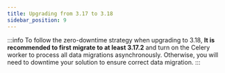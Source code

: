```yaml
---
title: Upgrading from 3.17 to 3.18
sidebar_position: 9
---
```


:::info
To follow the zero-downtime strategy when upgrading to 3.18, **It is recommended to first migrate to at least 3.17.2** and turn on the Celery worker to process all data migrations asynchronously.
Otherwise, you will need to downtime your solution to ensure correct data migration.
:::
